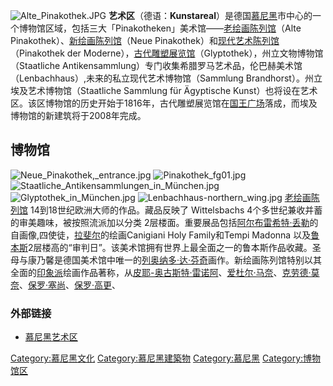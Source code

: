 [[File:Alte_Pinakothek.JPG|thumb]]
'''艺术区'''（德语：'''Kunstareal'''）是德国[[慕尼黑|慕尼黑]]市中心的一个博物馆区域，包括三大「Pinakotheken」美术馆——[[老绘画陈列馆|老绘画陈列馆]]（Alte Pinakothek）、[[新绘画陈列馆|新绘画陈列馆]]（Neue Pinakothek）和[[现代艺术陈列馆|现代艺术陈列馆]]（Pinakothek der Moderne），[[古代雕塑展览馆|古代雕塑展览馆]]（Glyptothek），州立文物博物馆（Staatliche Antikensammlung）专门收集希腊罗马艺术品，伦巴赫美术馆（Lenbachhaus）,未来的私立现代艺术博物馆（Sammlung Brandhorst）。州立埃及艺术博物馆（Staatliche Sammlung für Ägyptische Kunst）也将设在艺术区。该区博物馆的历史开始于1816年，古代雕塑展览馆在[[国王广场|国王广场]]落成，而埃及博物馆的新建筑将于2008年完成。

== 博物馆 ==
[[File:Neue_Pinakothek,_entrance.jpg|thumb]]
[[File:Pinakothek_fg01.jpg|thumb]]
[[File:Staatliche_Antikensammlungen_in_München.jpg|thumb]]
[[File:Glyptothek_in_München.jpg|thumb]]
[[File:Lenbachhaus-northern_wing.jpg|thumb]]
[[老绘画陈列馆|老绘画陈列馆]] <!-- rather 整体结构 contains a treasure trove of --> 14到18世纪欧洲大师的作品。藏品反映了 Wittelsbachs 4个多世纪兼收并蓄的审美趣味，被按照流派加以分类 2层楼面。重要展品包括[[阿尔布雷希特·丢勒|阿尔布雷希特·丢勒]]的自画像,四使徒，[[拉斐尔|拉斐尔]]的绘画Canigiani Holy Family和Tempi Madonna 以及[[鲁本斯|鲁本斯]]2层楼高的“审判日”。该美术馆拥有世界上最全面之一的鲁本斯作品收藏。圣母与康乃馨是德国美术馆中唯一的[[列奥纳多·达·芬奇|列奥纳多·达·芬奇]]画作。新绘画陈列馆特别以其全面的[[印象派|印象派]]绘画作品著称，从[[皮耶-奥古斯特·雷诺阿|皮耶-奥古斯特·雷诺阿]]、[[爱杜尔·马奈|爱杜尔·马奈]]、[[克劳德·莫奈|克劳德·莫奈]]、[[保罗·塞尚|保罗·塞尚]]、[[保罗·高更|保罗·高更]]、<!-- [[Edgar_Degas|Edgar Degas]], [[Vincent_van_Gogh|Vincent van Gogh]]等人。[[现代艺术陈列馆|现代艺术陈列馆]] unifies the Bavarian State Collection of 现当代艺术，the National Collection of Works on Paper, 设计与应用艺术博物馆与慕尼黑工业大学的建筑博物馆 in one building ，被认为是欧洲最重要的现代艺术博物馆之一，houses indeed the largest collection of 工业设计。The Collection of Works on Paper ranges 从阿尔布雷希特·丢勒、[[Rembrandt|Rembrandt]], [[Michelangelo|Michelangelo]] and Leonardo da Vinci to Paul Cezanne, [[Henri_Matisse|Henri Matisse]], [[Paul_Klee|Paul Klee]] and [[David_Hockney|David Hockney]]的名作。The Collection of 现代艺术收藏了[[Pablo_Picasso|Pablo Picasso]], [[Max_Beckmann|Max Beckmann]] and of 画家 of [[Die_Brücke|Die Brücke]]的大量画作。
[[第一次世界大战|第一次世界大战]]以前，[[Der_Blaue_Reiter|Blaue Reiter]] group of artists worked in Munich.他们的许多作品 can now be seen at the '''Lenbachhaus'''. The modern '''Museum Brandhorst''' focus on the work of [[Andy_Warhol|Andy Warhol]] and [[Cy_Twombly|Cy Twombly]].
重要的希腊和罗马艺术品收藏在[[古代雕塑展览馆|古代雕塑展览馆]]和州立文物博物馆. King Ludwig I managed to acquire such famous pieces as the [[Medusa|Medusa]] Rondanini,[[Barberini_Faun|Barberini Faun]] and the figures from the [[Temple_of_Aphaea|Temple of Aphaea]] on [[Aegina|Aegina]] for the Glyptothek. The internationally renowned collection of antique pottery is outstanding. 艺术区将会进一步扩容，完成州立埃及艺术博物馆（Staatliche Sammlung für Ägyptische Kunst）. This museum displays exhibits from古埃及各个历史时期 but also reliefs from Assyria and a lion from [[Ishtar_Gate|Ishtar Gate]] of Babylon. --> 

===外部链接===
*[http://www.pinakothek.de 慕尼黑艺术区] {{Wayback|url=http://www.pinakothek.de/ |date=20110224213758 }}
{{coord|48|08|56|N|11|34|19|E|region:DE-BY_type:landmark_source:dewiki|display=title}}

[[Category:慕尼黑文化|Category:慕尼黑文化]]
[[Category:慕尼黑建築物|Category:慕尼黑建築物]]
[[Category:慕尼黑|Category:慕尼黑]]
[[Category:博物馆区|Category:博物馆区]]